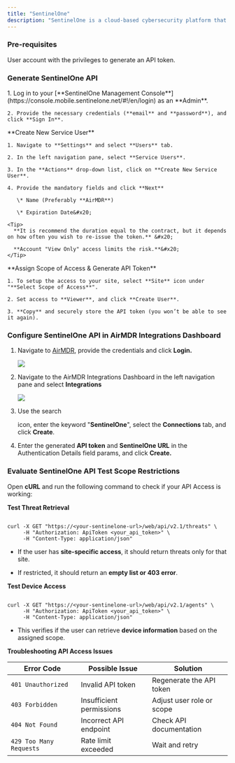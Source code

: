 ```yaml
---
title: "SentinelOne"
description: "SentinelOne is a cloud-based cybersecurity platform that helps protect against cyber threats such as malware, ransomware, and advanced persistent threats (APTs)."
---
```


### Pre-requisites

<Tip>
  User account with the privileges to generate an API token.
</Tip>

### Generate SentinelOne API

<Steps>
  <Step title="Step 1">
    1. Log in to your [**SentinelOne Management Console**](https://console.mobile.sentinelone.net/#!/en/login) as an **Admin**.

    2. Provide the necessary credentials (**email** and **password**), and click **Sign In**.
  </Step>

  <Step title="Step 2">
    **Create New Service User**

    1. Navigate to **Settings** and select **Users** tab.

    2. In the left navigation pane, select **Service Users**.

    3. In the **Actions** drop-down list, click on **Create New Service User**.

    4. Provide the mandatory fields and click **Next**

       \* Name (Preferably **AirMDR**)

       \* Expiration Date&#x20;

    <Tip>
      **It is recommend the duration equal to the contract, but it depends on how often you wish to re-issue the token.** &#x20;

      **Account "View Only" access limits the risk.**&#x20;
    </Tip>
  </Step>

  <Step title="Step 3">
    **Assign Scope of Access & Generate API Token**

    1. To setup the access to your site, select **Site** icon under "**Select Scope of Access**".

    2. Set access to **Viewer**, and click **Create User**.

    3. **Copy** and securely store the API token (you won’t be able to see it again).
  </Step>
</Steps>

### Configure SentinelOne API in AirMDR Integrations Dashboard

1. Navigate to [AirMDR](https://app.airmdr.com/auth/login), provide the credentials and click **Login.**

   ![](/images/Datadog11.png)

2. Navigate to the AirMDR Integrations Dashboard in the left navigation pane and select **Integrations** &#x20;

   ![](/images/Datadog9.png)

3. Use the search&#x20;

   <Icon icon="magnifying-glass" />

   &#x20;icon, enter the keyword "**SentinelOne**", select the **Connections** tab, and click **Create**.

4. Enter the generated **API token** and **SentinelOne URL** in the Authentication Details field params, and click **Create.**

### Evaluate SentinelOne API Test Scope Restrictions

Open **cURL** and run the following command to check if your API Access is working:

**Test Threat Retrieval**

```

curl -X GET "https://<your-sentinelone-url>/web/api/v2.1/threats" \
     -H "Authorization: ApiToken <your_api_token>" \
     -H "Content-Type: application/json"
```

* If the user has **site-specific access**, it should return threats only for that site.

* If restricted, it should return an **empty list or 403 error**.

**Test Device Access**

```

curl -X GET "https://<your-sentinelone-url>/web/api/v2.1/agents" \
     -H "Authorization: ApiToken <your_api_token>" \
     -H "Content-Type: application/json"
```

* This verifies if the user can retrieve **device information** based on the assigned scope.

**Troubleshooting API Access Issues**

| Error Code              | Possible Issue           | Solution                  |
| ----------------------- | ------------------------ | ------------------------- |
| `401 Unauthorized`      | Invalid API token        | Regenerate the API token  |
| `403 Forbidden`         | Insufficient permissions | Adjust user role or scope |
| `404 Not Found`         | Incorrect API endpoint   | Check API documentation   |
| `429 Too Many Requests` | Rate limit exceeded      | Wait and retry            |
